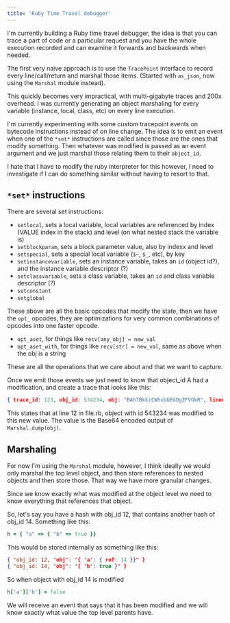 ```yaml
---
title: 'Ruby Time Travel debugger'
---
```




I'm currently building a Ruby time travel debugger, the idea is that you can trace a part of code
or a particular request and you have the whole execution recorded and can examine it forwards and
backwards when needed.

The first very naive approach is to use the `TracePoint` interface to record every line/call/return
and marshal those items. (Started with `as_json`, now using the `Marshal` module instead).

This quickly becomes very impractical, with multi-gigabyte traces and 200x overhead. I was currently
generating an object marshaling for every variable (instance, local, class, etc) on every line execution.

I'm currently experimenting with some custom tracepoint events on bytecode instructions instead of
on line change. The idea is to emit an event when one of the `*set*` instructions are called since
those are the ones that modify something. Then whatever was modified is passed as an event argument
and we just marshal those relating them to their `object_id`.

I hate that I have to modify the ruby interpreter for this however, I need to investigate if I can
do something similar without having to resort to that.


## `*set*` instructions

There are several set instructions:

* `setlocal`, sets a local variable, local variables are referenced by index (VALUE index in the stack)
and level (on what nested stack the variable is)
* `setblockparam`, sets a block parameter value, also by indexx and level
* `setspecial`, sets a special local variable (`$~`, `$_`, etc), by key
* `setinstancevariable`, sets an instance variable, takes an `id` (object id?), and the instance variable descriptor (?)
* `setclassvariable`, sets a class variable, takes an `id` and class variable descriptor (?)
* `setconstant`
* `setglobal`

These above are all the basic opcodes that modify the state, then we have the `opt_` opcodes, they
are optimizations for very common combinations of opcodes into one faster opcode.
* `opt_aset`, for things like `recv[any_obj] = new_val`
* `opt_aset_with`, for things like `recv[str] = new_val`, same as above when the obj is a string
 
These are all the operations that we care about and that we want to capture.

Once we emit those events we just need to know that object_id A had a modification, and create a trace that looks like this:

```json
{ trace_id: 123, obj_id: 534234, obj: "BAh7BkkiCWhvbGEGOgZFVGkR", lineno: 12, path: "file.rb" }
```

This states that at line 12 in file.rb, object with id 543234 was modified to this new value. The value is
the Base64 encoded output of `Marshal.dump(obj)`.

## Marshaling

For now I'm using the `Marshal` module, however, I think ideally we would only marshal the top level object, and then store references to nested objects and then store those. That way we have more granular changes.

Since we know exactly what was modified at the object level we need to know everything that references that object.

So, let's say you have a hash with obj_id 12, that contains another hash of obj_id 14. Something like this:

```ruby
h = { "a" => { "b" => true }}
```

This would be stored internally as something like this:

```json
{ "obj_id: 12, "obj": "{ 'a': { ref: 14 }}" }
{ "obj_id: 14, "obj": "{ 'b': true }" }
```

So when object with obj_id 14 is modified

```ruby
h['a']['b'] = false
```

We will receive an event that says that it has been modified and we will know
exactly what value the top level parents have.


